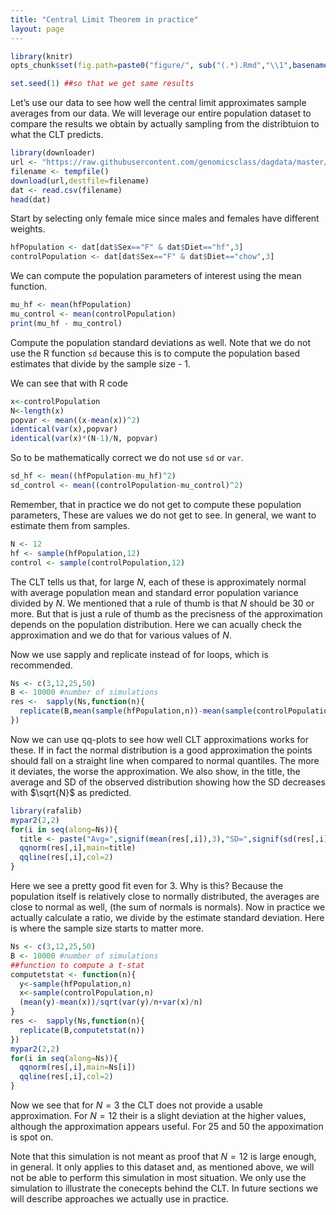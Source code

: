 ```yaml
---
title: "Central Limit Theorem in practice"
layout: page
---
```


```r
library(knitr)
opts_chunk$set(fig.path=paste0("figure/", sub("(.*).Rmd","\\1",basename(knitr:::knit_concord$get('infile'))), "-"))
```


```r
set.seed(1) ##so that we get same results
```

Let's use our data to see how well the central limit approximates sample averages from our data. We will leverage our entire population dataset to compare the results we obtain by actually sampling from the distribtuion to what the CLT predicts.  

```r
library(downloader)
url <- "https://raw.githubusercontent.com/genomicsclass/dagdata/master/inst/extdata/mice_pheno.csv"
filename <- tempfile()
download(url,destfile=filename)
dat <- read.csv(filename)
head(dat)
```

Start by selecting only female mice since males and females have different weights.

```r
hfPopulation <- dat[dat$Sex=="F" & dat$Diet=="hf",3]
controlPopulation <- dat[dat$Sex=="F" & dat$Diet=="chow",3]
```

We can compute the population parameters of interest using the mean function.

```r
mu_hf <- mean(hfPopulation)
mu_control <- mean(controlPopulation)
print(mu_hf - mu_control)
```

Compute the population standard deviations as well. Note that we do not use the R function `sd` because this is to compute the population based estimates that divide by the sample size - 1. 

We can see that with R code
```r
x<-controlPopulation
N<-length(x)
popvar <- mean((x-mean(x))^2)
identical(var(x),popvar)
identical(var(x)*(N-1)/N, popvar)
```

So to be mathematically correct we do not use `sd` or  `var`.
```r
sd_hf <- mean((hfPopulation-mu_hf)^2)
sd_control <- mean((controlPopulation-mu_control)^2)
```

Remember, that in practice we do not get to compute these population parameters,
These are values we do not get to see. In general, we want to estimate them from samples. 
```r
N <- 12
hf <- sample(hfPopulation,12)
control <- sample(controlPopulation,12)
```
The CLT tells us that, for large $N$, each of these is approximately normal with average population mean and standard error population variance divided by $N$. We mentioned that a rule of thumb is that $N$ should be 30 or more. But that is just a rule of thumb as the precisness of the approximation depends on the population distribution. Here we can acually check the approximation and we do that for various values of $N$.

Now we use sapply and replicate instead of for loops, which is recommended.
```r
Ns <- c(3,12,25,50)
B <- 10000 #number of simulations
res <-  sapply(Ns,function(n){
  replicate(B,mean(sample(hfPopulation,n))-mean(sample(controlPopulation,n)))
})
```

Now we can use qq-plots to see how well CLT approximations  works for these. If in fact the normal distribution is a good approximation the points should fall on a straight line when compared to normal quantiles. The more it deviates, the worse the approximation.  We also show, in the title, the average and SD of the observed distribution showing how the SD decreases with $\sqrt{N}$ as predicted. 
```r
library(rafalib)
mypar2(2,2)
for(i in seq(along=Ns)){
  title <- paste("Avg=",signif(mean(res[,i]),3),"SD=",signif(sd(res[,i]),3))
  qqnorm(res[,i],main=title)
  qqline(res[,i],col=2)
}
```
Here we see a pretty good fit even for 3. Why is this? Because the population itself is relatively close to normally distributed, the averages are close to normal as well, (the sum of normals is normals). Now in practice we actually calculate a ratio, we divide by the estimate standard deviation. Here is where the sample size starts to matter more.
```r
Ns <- c(3,12,25,50)
B <- 10000 #number of simulations
##function to compute a t-stat
computetstat <- function(n){
  y<-sample(hfPopulation,n)
  x<-sample(controlPopulation,n)
  (mean(y)-mean(x))/sqrt(var(y)/n+var(x)/n)
}
res <-  sapply(Ns,function(n){
  replicate(B,computetstat(n))
})
mypar2(2,2)
for(i in seq(along=Ns)){
  qqnorm(res[,i],main=Ns[i])
  qqline(res[,i],col=2)
}
```

Now we see that for $N=3$ the CLT does not provide a usable approximation. For $N=12$ their is a slight deviation at the higher values, although the approximation appears useful. For 25 and 50 the appoximation is spot on. 

Note that this simulation is not meant as proof that $N=12$ is large enough, in general. It only applies to this dataset and, as mentioned above, we will not be able to perform this simulation in most situation. We only use the simulation to illustrate the conecepts behind the CLT. In future sections we will describe approaches we actually use in practice.






